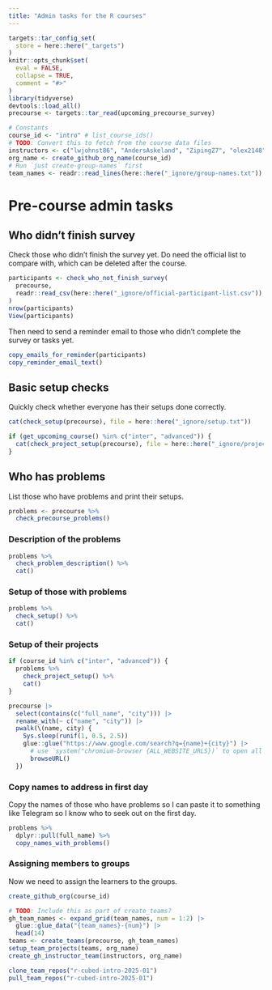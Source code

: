 ```yaml
---
title: "Admin tasks for the R courses"
---
```


```r
targets::tar_config_set(
  store = here::here("_targets")
)
knitr::opts_chunk$set(
  eval = FALSE,
  collapse = TRUE,
  comment = "#>"
)
library(tidyverse)
devtools::load_all()
precourse <- targets::tar_read(upcoming_precourse_survey)

# Constants
course_id <- "intro" # list_course_ids()
# TODO: Convert this to fetch from the course data files
instructors <- c("lwjohnst86", "AndersAskeland", "ZipingZ7", "olex2148")
org_name <- create_github_org_name(course_id)
# Run `just create-group-names` first
team_names <- readr::read_lines(here::here("_ignore/group-names.txt"))
```

# Pre-course admin tasks

## Who didn't finish survey

Check those who didn't finish the survey yet. Do need the official list
to compare with, which can be deleted after the course.

```r
participants <- check_who_not_finish_survey(
  precourse,
  readr::read_csv(here::here("_ignore/official-participant-list.csv"))
)
nrow(participants)
View(participants)
```

Then need to send a reminder email to those who didn't complete the
survey or tasks yet.

<!-- TODO: Create function to create an email directly? https://gmailr.r-lib.org/ -->

```r
copy_emails_for_reminder(participants)
copy_reminder_email_text()
```

## Basic setup checks

Quickly check whether everyone has their setups done correctly.

```r
cat(check_setup(precourse), file = here::here("_ignore/setup.txt"))

if (get_upcoming_course() %in% c("inter", "advanced")) {
  cat(check_project_setup(precourse), file = here::here("_ignore/project-setup.txt"))
}
```

## Who has problems

List those who have problems and print their setups.

```r
problems <- precourse %>%
  check_precourse_problems()
```

### Description of the problems

```r
problems %>%
  check_problem_description() %>%
  cat()
```

### Setup of those with problems

<!-- TODO: Convert this in a way that it shows the setups and problems together? -->

```r
problems %>%
  check_setup() %>%
  cat()
```

### Setup of their projects

```r
if (course_id %in% c("inter", "advanced")) {
  problems %>%
    check_project_setup() %>%
    cat()
}
```

```r
precourse |>
  select(contains(c("full_name", "city"))) |>
  rename_with(~ c("name", "city")) |>
  pwalk(\(name, city) {
    Sys.sleep(runif(1, 0.5, 2.5))
    glue::glue("https://www.google.com/search?q={name}+{city}") |>
      # use `system("chromium-browser {ALL_WEBSITE_URLS})` to open all tabs at once
      browseURL()
  })
```

### Copy names to address in first day

Copy the names of those who have problems so I can paste it to something
like Telegram so I know who to seek out on the first day.

```r
problems %>%
  dplyr::pull(full_name) %>%
  copy_names_with_problems()
```

### Assigning members to groups

Now we need to assign the learners to the groups.

```r
create_github_org(course_id)
```

```r
# TODO: Include this as part of create_teams?
gh_team_names <- expand_grid(team_names, num = 1:2) |>
  glue::glue_data("{team_names}-{num}") |>
  head(14)
teams <- create_teams(precourse, gh_team_names)
setup_team_projects(teams, org_name)
create_gh_instructor_team(instructors, org_name)
```

```r
clone_team_repos("r-cubed-intro-2025-01")
pull_team_repos("r-cubed-intro-2025-01")
```
